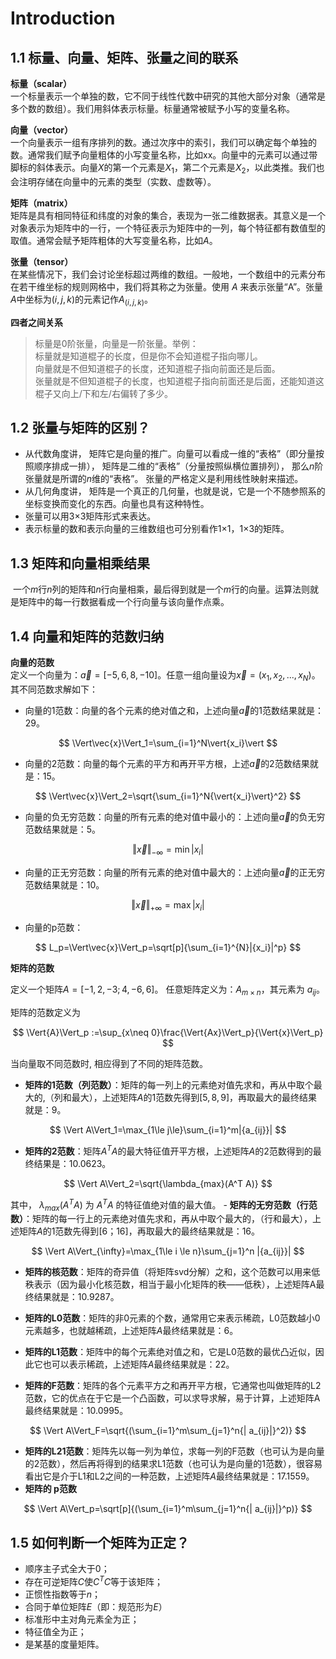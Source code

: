 # Introduction {#intro}

## 1.1 标量、向量、矩阵、张量之间的联系
**标量（scalar）**  
一个标量表示一个单独的数，它不同于线性代数中研究的其他大部分对象（通常是多个数的数组）。我们用斜体表示标量。标量通常被赋予小写的变量名称。 

**向量（vector）**  
​一个向量表示一组有序排列的数。通过次序中的索引，我们可以确定每个单独的数。通常我们赋予向量粗体的小写变量名称，比如xx。向量中的元素可以通过带脚标的斜体表示。向量$X$的第一个元素是$X_1$，第二个元素是$X_2$，以此类推。我们也会注明存储在向量中的元素的类型（实数、虚数等）。

**矩阵（matrix）**  
​矩阵是具有相同特征和纬度的对象的集合，表现为一张二维数据表。其意义是一个对象表示为矩阵中的一行，一个特征表示为矩阵中的一列，每个特征都有数值型的取值。通常会赋予矩阵粗体的大写变量名称，比如$A$。

**张量（tensor）**  
​在某些情况下，我们会讨论坐标超过两维的数组。一般地，一个数组中的元素分布在若干维坐标的规则网格中，我们将其称之为张量。使用 $A$ 来表示张量“A”。张量$A$中坐标为$(i,j,k)$的元素记作$A_{(i,j,k)}$。 

**四者之间关系**  

> 标量是0阶张量，向量是一阶张量。举例：  
> ​标量就是知道棍子的长度，但是你不会知道棍子指向哪儿。  
> ​向量就是不但知道棍子的长度，还知道棍子指向前面还是后面。  
> ​张量就是不但知道棍子的长度，也知道棍子指向前面还是后面，还能知道这棍子又向上/下和左/右偏转了多少。

## 1.2 张量与矩阵的区别？  
- 从代数角度讲， 矩阵它是向量的推广。向量可以看成一维的“表格”（即分量按照顺序排成一排）， 矩阵是二维的“表格”（分量按照纵横位置排列）， 那么$n$阶张量就是所谓的$n$维的“表格”。 张量的严格定义是利用线性映射来描述。
- 从几何角度讲， 矩阵是一个真正的几何量，也就是说，它是一个不随参照系的坐标变换而变化的东西。向量也具有这种特性。
- 张量可以用3×3矩阵形式来表达。 
- 表示标量的数和表示向量的三维数组也可分别看作1×1，1×3的矩阵。 

## 1.3 矩阵和向量相乘结果   
​	一个$m$行$n$列的矩阵和$n$行向量相乘，最后得到就是一个$m$行的向量。运算法则就是矩阵中的每一行数据看成一个行向量与该向量作点乘。 

## 1.4 向量和矩阵的范数归纳  
**向量的范数**  
​	定义一个向量为：$\vec{a}=[-5, 6, 8, -10]$。任意一组向量设为$\vec{x}=(x_1,x_2,...,x_N)$。其不同范数求解如下：

- 向量的1范数：向量的各个元素的绝对值之和，上述向量$\vec{a}$的1范数结果就是：29。
  
$$
\Vert\vec{x}\Vert_1=\sum_{i=1}^N\vert{x_i}\vert
$$

- 向量的2范数：向量的每个元素的平方和再开平方根，上述$\vec{a}$的2范数结果就是：15。
  
$$
\Vert\vec{x}\Vert_2=\sqrt{\sum_{i=1}^N{\vert{x_i}\vert}^2}
$$

- 向量的负无穷范数：向量的所有元素的绝对值中最小的：上述向量$\vec{a}$的负无穷范数结果就是：5。  
  
$$
\Vert\vec{x}\Vert_{-\infty}=\min{|{x_i}|}
$$

- 向量的正无穷范数：向量的所有元素的绝对值中最大的：上述向量$\vec{a}$的正无穷范数结果就是：10。 
  
$$
\Vert\vec{x}\Vert_{+\infty}=\max{|{x_i}|}
$$

- 向量的p范数：
  
$$
L_p=\Vert\vec{x}\Vert_p=\sqrt[p]{\sum_{i=1}^{N}|{x_i}|^p}
$$

**矩阵的范数**  

定义一个矩阵$A=[-1, 2, -3; 4, -6, 6]$。 任意矩阵定义为：$A_{m\times n}$，其元素为 $a_{ij}$。

矩阵的范数定义为

$$
\Vert{A}\Vert_p :=\sup_{x\neq 0}\frac{\Vert{Ax}\Vert_p}{\Vert{x}\Vert_p}
$$

当向量取不同范数时, 相应得到了不同的矩阵范数。

- **矩阵的1范数（列范数）**：矩阵的每一列上的元素绝对值先求和，再从中取个最大的,（列和最大），上述矩阵$A$的1范数先得到$[5,8,9]$，再取最大的最终结果就是：9。
  
$$
\Vert A\Vert_1=\max_{1\le j\le}\sum_{i=1}^m|{a_{ij}}|
$$

- **矩阵的2范数**：矩阵$A^TA$的最大特征值开平方根，上述矩阵$A$的2范数得到的最终结果是：10.0623。 
  
$$
\Vert A\Vert_2=\sqrt{\lambda_{max}(A^T A)}
$$

其中， $\lambda_{max}(A^T A)$ 为 $A^T A$ 的特征值绝对值的最大值。
- **矩阵的无穷范数（行范数）**：矩阵的每一行上的元素绝对值先求和，再从中取个最大的，（行和最大），上述矩阵$A$的1范数先得到$[6；16]$，再取最大的最终结果就是：16。 
  
$$
\Vert A\Vert_{\infty}=\max_{1\le i \le n}\sum_{j=1}^n |{a_{ij}}|
$$

- **矩阵的核范数**：矩阵的奇异值（将矩阵svd分解）之和，这个范数可以用来低秩表示（因为最小化核范数，相当于最小化矩阵的秩——低秩），上述矩阵A最终结果就是：10.9287。  

- **矩阵的L0范数**：矩阵的非0元素的个数，通常用它来表示稀疏，L0范数越小0元素越多，也就越稀疏，上述矩阵$A$最终结果就是：6。
- **矩阵的L1范数**：矩阵中的每个元素绝对值之和，它是L0范数的最优凸近似，因此它也可以表示稀疏，上述矩阵$A$最终结果就是：22。  
- **矩阵的F范数**：矩阵的各个元素平方之和再开平方根，它通常也叫做矩阵的L2范数，它的优点在于它是一个凸函数，可以求导求解，易于计算，上述矩阵A最终结果就是：10.0995。  
  
$$
\Vert A\Vert_F=\sqrt{(\sum_{i=1}^m\sum_{j=1}^n{| a_{ij}|}^2)}
$$

- **矩阵的L21范数**：矩阵先以每一列为单位，求每一列的F范数（也可认为是向量的2范数），然后再将得到的结果求L1范数（也可认为是向量的1范数），很容易看出它是介于L1和L2之间的一种范数，上述矩阵$A$最终结果就是：17.1559。 
- **矩阵的 p范数** 
  
$$
\Vert A\Vert_p=\sqrt[p]{(\sum_{i=1}^m\sum_{j=1}^n{| a_{ij}|}^p)}
$$

## 1.5 如何判断一个矩阵为正定？  
- 顺序主子式全大于0；  
- 存在可逆矩阵$C$使$C^TC$等于该矩阵；
- 正惯性指数等于$n$；
- 合同于单位矩阵$E$（即：规范形为$E$）
- 标准形中主对角元素全为正；
- 特征值全为正；
- 是某基的度量矩阵。

